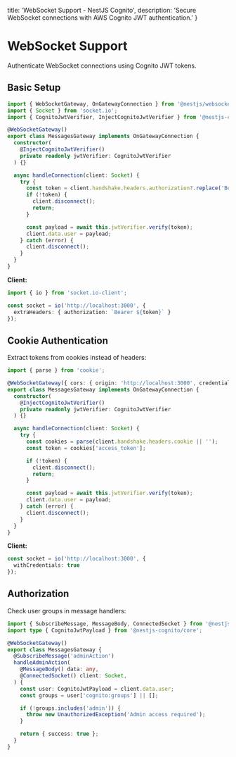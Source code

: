   title: 'WebSocket Support - NestJS Cognito',
  description: 'Secure WebSocket connections with AWS Cognito JWT authentication.'
}

# WebSocket Support

Authenticate WebSocket connections using Cognito JWT tokens.

## Basic Setup

```typescript
import { WebSocketGateway, OnGatewayConnection } from '@nestjs/websockets';
import { Socket } from 'socket.io';
import { CognitoJwtVerifier, InjectCognitoJwtVerifier } from '@nestjs-cognito/core';

@WebSocketGateway()
export class MessagesGateway implements OnGatewayConnection {
  constructor(
    @InjectCognitoJwtVerifier()
    private readonly jwtVerifier: CognitoJwtVerifier
  ) {}

  async handleConnection(client: Socket) {
    try {
      const token = client.handshake.headers.authorization?.replace('Bearer ', '');
      if (!token) {
        client.disconnect();
        return;
      }

      const payload = await this.jwtVerifier.verify(token);
      client.data.user = payload;
    } catch (error) {
      client.disconnect();
    }
  }
}
```

**Client:**

```typescript
import { io } from 'socket.io-client';

const socket = io('http://localhost:3000', {
  extraHeaders: { authorization: `Bearer ${token}` }
});
```

## Cookie Authentication

Extract tokens from cookies instead of headers:

```typescript
import { parse } from 'cookie';

@WebSocketGateway({ cors: { origin: 'http://localhost:3000', credentials: true } })
export class MessagesGateway implements OnGatewayConnection {
  constructor(
    @InjectCognitoJwtVerifier()
    private readonly jwtVerifier: CognitoJwtVerifier
  ) {}

  async handleConnection(client: Socket) {
    try {
      const cookies = parse(client.handshake.headers.cookie || '');
      const token = cookies['access_token'];

      if (!token) {
        client.disconnect();
        return;
      }

      const payload = await this.jwtVerifier.verify(token);
      client.data.user = payload;
    } catch (error) {
      client.disconnect();
    }
  }
}
```

**Client:**

```typescript
const socket = io('http://localhost:3000', {
  withCredentials: true
});
```

## Authorization

Check user groups in message handlers:

```typescript
import { SubscribeMessage, MessageBody, ConnectedSocket } from '@nestjs/websockets';
import type { CognitoJwtPayload } from '@nestjs-cognito/core';

@WebSocketGateway()
export class MessagesGateway {
  @SubscribeMessage('adminAction')
  handleAdminAction(
    @MessageBody() data: any,
    @ConnectedSocket() client: Socket,
  ) {
    const user: CognitoJwtPayload = client.data.user;
    const groups = user['cognito:groups'] || [];

    if (!groups.includes('admin')) {
      throw new UnauthorizedException('Admin access required');
    }

    return { success: true };
  }
}
```